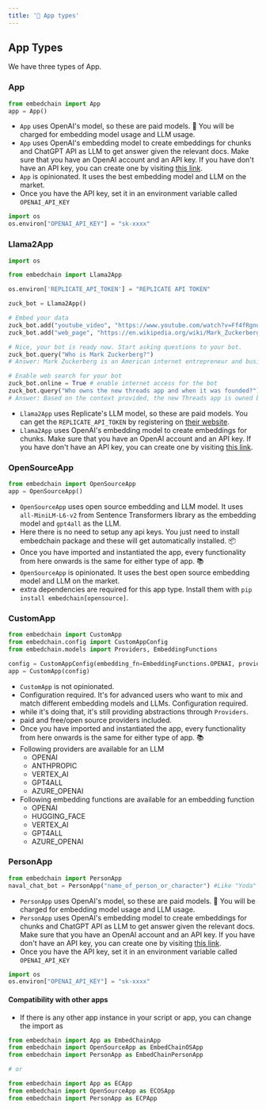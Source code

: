 ```yaml
---
title: '📱 App types'
---
```


## App Types

We have three types of App.

### App

```python
from embedchain import App
app = App()
```

- `App` uses OpenAI's model, so these are paid models. 💸 You will be charged for embedding model usage and LLM usage.
- `App` uses OpenAI's embedding model to create embeddings for chunks and ChatGPT API as LLM to get answer given the relevant docs. Make sure that you have an OpenAI account and an API key. If you have don't have an API key, you can create one by visiting [this link](https://platform.openai.com/account/api-keys).
- `App` is opinionated. It uses the best embedding model and LLM on the market.
- Once you have the API key, set it in an environment variable called `OPENAI_API_KEY`

```python
import os
os.environ["OPENAI_API_KEY"] = "sk-xxxx"
```

### Llama2App

```python
import os

from embedchain import Llama2App

os.environ['REPLICATE_API_TOKEN'] = "REPLICATE API TOKEN"

zuck_bot = Llama2App()

# Embed your data
zuck_bot.add("youtube_video", "https://www.youtube.com/watch?v=Ff4fRgnuFgQ")
zuck_bot.add("web_page", "https://en.wikipedia.org/wiki/Mark_Zuckerberg")

# Nice, your bot is ready now. Start asking questions to your bot.
zuck_bot.query("Who is Mark Zuckerberg?")
# Answer: Mark Zuckerberg is an American internet entrepreneur and business magnate. He is the co-founder and CEO of Facebook. Born in 1984, he dropped out of Harvard University to focus on his social media platform, which has since grown to become one of the largest and most influential technology companies in the world.

# Enable web search for your bot
zuck_bot.online = True # enable internet access for the bot
zuck_bot.query("Who owns the new threads app and when it was founded?")
# Answer: Based on the context provided, the new Threads app is owned by Meta, the parent company of Facebook, Instagram, and WhatsApp.
```

- `Llama2App` uses Replicate's LLM model, so these are paid models. You can get the `REPLICATE_API_TOKEN` by registering on [their website](https://replicate.com/account).
- `Llama2App` uses OpenAI's embedding model to create embeddings for chunks. Make sure that you have an OpenAI account and an API key. If you have don't have an API key, you can create one by visiting [this link](https://platform.openai.com/account/api-keys).


### OpenSourceApp

```python
from embedchain import OpenSourceApp
app = OpenSourceApp()
```

- `OpenSourceApp` uses open source embedding and LLM model. It uses `all-MiniLM-L6-v2` from Sentence Transformers library as the embedding model and `gpt4all` as the LLM.
- Here there is no need to setup any api keys. You just need to install embedchain package and these will get automatically installed. 📦
- Once you have imported and instantiated the app, every functionality from here onwards is the same for either type of app. 📚
- `OpenSourceApp` is opinionated. It uses the best open source embedding model and LLM on the market.
- extra dependencies are required for this app type. Install them with `pip install embedchain[opensource]`.

### CustomApp

```python
from embedchain import CustomApp
from embedchain.config import CustomAppConfig
from embedchain.models import Providers, EmbeddingFunctions

config = CustomAppConfig(embedding_fn=EmbeddingFunctions.OPENAI, provider=Providers.OPENAI)
app = CustomApp(config)
```

- `CustomApp` is not opinionated.
- Configuration required. It's for advanced users who want to mix and match different embedding models and LLMs. Configuration required.
- while it's doing that, it's still providing abstractions through `Providers`.
- paid and free/open source providers included.
- Once you have imported and instantiated the app, every functionality from here onwards is the same for either type of app. 📚
- Following providers are available for an LLM
    - OPENAI
    - ANTHPROPIC
    - VERTEX_AI
    - GPT4ALL
    - AZURE_OPENAI
- Following embedding functions are available for an embedding function
    - OPENAI
    - HUGGING_FACE
    - VERTEX_AI
    - GPT4ALL
    - AZURE_OPENAI


### PersonApp

```python
from embedchain import PersonApp
naval_chat_bot = PersonApp("name_of_person_or_character") #Like "Yoda"
```

- `PersonApp` uses OpenAI's model, so these are paid models. 💸 You will be charged for embedding model usage and LLM usage.
- `PersonApp` uses OpenAI's embedding model to create embeddings for chunks and ChatGPT API as LLM to get answer given the relevant docs. Make sure that you have an OpenAI account and an API key. If you have don't have an API key, you can create one by visiting [this link](https://platform.openai.com/account/api-keys).
- Once you have the API key, set it in an environment variable called `OPENAI_API_KEY`

```python
import os
os.environ["OPENAI_API_KEY"] = "sk-xxxx"
```

#### Compatibility with other apps

- If there is any other app instance in your script or app, you can change the import as

```python
from embedchain import App as EmbedChainApp
from embedchain import OpenSourceApp as EmbedChainOSApp
from embedchain import PersonApp as EmbedChainPersonApp

# or

from embedchain import App as ECApp
from embedchain import OpenSourceApp as ECOSApp
from embedchain import PersonApp as ECPApp
```
